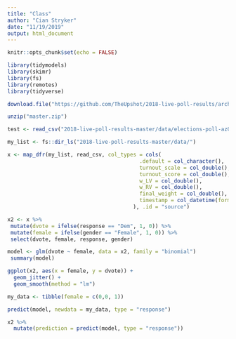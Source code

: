 ```yaml
---
title: "Class"
author: "Cian Stryker"
date: "11/19/2019"
output: html_document
---
```


```r
knitr::opts_chunk$set(echo = FALSE)

library(tidymodels)
library(skimr)
library(fs)
library(remotes)
library(tidyverse)
```

```r
download.file("https://github.com/TheUpshot/2018-live-poll-results/archive/master.zip", destfile = "master.zip")

unzip("master.zip")
```

```r
test <- read_csv("2018-live-poll-results-master/data/elections-poll-az02-1.csv")

my_list <- fs::dir_ls("2018-live-poll-results-master/data/")

x <- map_dfr(my_list, read_csv, col_types = cols(
                                          .default = col_character(),
                                          turnout_scale = col_double(),
                                          turnout_score = col_double(),
                                          w_LV = col_double(),
                                          w_RV = col_double(),
                                          final_weight = col_double(),
                                          timestamp = col_datetime(format = "")
                                        ), .id = "source") 
```

```r

x2 <- x %>%
 mutate(dvote = ifelse(response == "Dem", 1, 0)) %>%
 mutate(female = ifelse(gender == "Female", 1, 0)) %>%
 select(dvote, female, response, gender)

model <- glm(dvote ~ female, data = x2, family = "binomial")
 summary(model)
```

```r

ggplot(x2, aes(x = female, y = dvote)) +
  geom_jitter() +
  geom_smooth(method = "lm")

my_data <- tibble(female = c(0,0, 1))
```

```r

predict(model, newdata = my_data, type = "response")
```


```r
x2 %>%
  mutate(prediction = predict(model, type = "response"))
```

